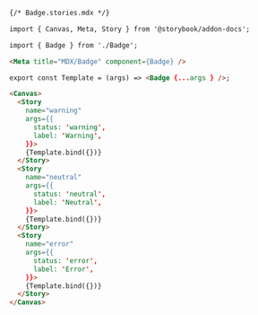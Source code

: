 ```md
{/* Badge.stories.mdx */}

import { Canvas, Meta, Story } from '@storybook/addon-docs';

import { Badge } from './Badge';

<Meta title="MDX/Badge" component={Badge} />

export const Template = (args) => <Badge {...args } />;

<Canvas>
  <Story 
    name="warning"
    args={{
      status: 'warning', 
      label: 'Warning',
    }}>
    {Template.bind({})}
  </Story>
  <Story 
    name="neutral"
    args={{
      status: 'neutral', 
      label: 'Neutral',
    }}>
    {Template.bind({})}
  </Story>
  <Story 
    name="error"
    args={{
      status: 'error', 
      label: 'Error',
    }}>
    {Template.bind({})}
  </Story>
</Canvas>
```
